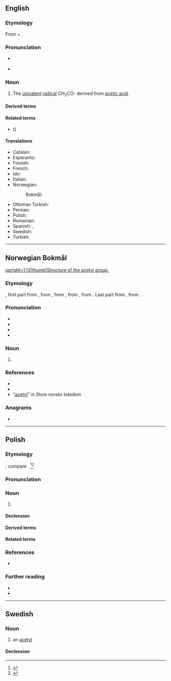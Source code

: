 {{also|acétyl}}
==English==

===Etymology===
From {{der|en|la|acētum|t=vinegar}} + {{der|en|grc|ὕλη|t=substance}}.

===Pronunciation===
* {{a|UK}} {{IPA|en|/əˈsiːtaɪl/|/əˈsiːtɪl/}}
* {{a|US}} {{IPA|en|/ˈæsətɪl/|/əˈsiːtɪl/}}

===Noun===
{{en-noun}}

# {{lb|en|organic chemistry}} The [[univalent]] [[radical]] CH<sub>3</sub>CO- derived from [[acetic acid]].

====Derived terms====
{{der4|en|acetyl chloride|acetylase|acetylate|acetylcholine|acetylcholinesterase|acetylene|acetylic|acetylide|acetylsalicylate|acetyl CoA|acetyl-CoA carboxylase|acetyl-CoA synthetase|acetyl coenzyme A|acetylamine
|acetylbenzoate
|acetylbenzoic
|acetylbiuret
|acetylcarbazole
|acetylcellulose
|acetylcyanide
|acetylenediurein
|acetylfluoride
|acetyliodide
|acetylperoxide
|acetylphenol
|acetylphenylhydrazine
|acetylrosaniline
|acetylsalol
|acetylthymol
|acetyltropeine
|acetylurea
|acetylxylan
|N-acetyl-p-aminophenol
}}

====Related terms====
* {{l|en|acet-#Prefix}} ({{l|en|aceto-#Prefix}})

====Translations====
{{trans-top|univalent radical}}
* Catalan: {{t+|ca|acetil|m}}
* Esperanto: {{t+|eo|acetilo}}
* Finnish: {{t|fi|asetyyli}}
* French: {{t|fr|acétyl|m}}
* Ido: {{t+|io|acetilo}}
* Italian: {{t+|it|acetile|m}}
* Norwegian:
*: Bokmål: {{t+|nb|acetyl|n}}
{{trans-mid}}
* Ottoman Turkish: {{t|ota|استیل|tr=asetil}}
* Persian: {{t+|fa|استیل}}
* Polish: {{t+|pl|acetyl|m}}
* Romanian: {{t+|ro|acetil|m}}
* Spanish: {{t+|es|acetilo|m}}, {{t|es|acetil|m}}
* Swedish: {{t+|sv|acetyl|c}}
* Turkish: {{t|tr|asetil}}
{{trans-bottom}}

----

==Norwegian Bokmål==
{{wp|lang=nb}}
[[Image:Acetyl group.svg|upright=1.13|thumb|Structure of the acetyl group.]]

===Etymology===
{{root|nb|ine-pro|*h₂eḱ-}}
{{af|nb|acet-|-yl}}, first part from {{der|nb|la|acētum||vinegar}}, from {{m|la|aceō||I am sour}}, from {{der|nb|itc-pro|*akēō||be sharp-tasting, be sour}}, from {{der|nb|ine-pro||*h₂eḱ-éh₁-ye-ti}}, from {{m|ine-pro|*h₂eḱ-||sharp}}. Last part from {{der|nb|grc|ὕλη||wood, forest; material, matter}}, from {{der|nb|ine-pro|*swel-, *sel-||firewood, wood, beam}}.

===Pronunciation===
* {{IPA|nb|/asɛˈtyːl/}}
* {{audio|nb|nb-acetyl.ogg|Audio}}
* {{rhymes|nb|yːl}}
* {{hyph|nb|a|ce|tyl}}

===Noun===
{{nb-noun-n1}}

# {{lb|nb|organic chemistry}} {{l|en|acetyl}} {{q|the [[univalent]] [[radical]] CH<sub>3</sub>CO- derived from [[acetic acid]]}}

===References===
* {{R:The Bokmål Dictionary}}
* {{R:NAOB}}
* “[http://www.snl.no/acetyl acetyl]” in ''Store norske leksikon''

===Anagrams===
* {{anagrams|nb|acylet}}

{{c|nb|Chemistry}}

----

==Polish==
{{wp|lang=pl}}

===Etymology===
{{intnat|pl}}; compare {{cog|en|acetyl}}. {{etydate|1840}}<ref>{{cite-book
|author=Seweryn Zdzitowiecki
|title=Rys chemii organicznéj i jej zastosowań : podług dzieła Koehlera Die Chemie in technischer Beziehung
|url=https://polona.pl/item/rys-chemii-organicznej-i-jej-zastosowan-podlug-dziela-koehlera-die-chemie-in,OTI4OTAzNDI/17/#info:search:acetyl
|year=1840
|page=14}}</ref><ref>{{R:pl:NFJP}}</ref>

===Pronunciation===
{{pl-p|a=LL-Q809 (pol)-Olaf-acetyl.wav}}

===Noun===
{{pl-noun|m-in}}

# {{lb|pl|organic chemistry}} {{l|en|acetyl}}
#: {{coi|pl|chlorek '''acetylu'''|'''acetyl''' chloride}}

====Declension====
{{pl-decl-noun-m-in}}

====Derived terms====
{{col3|pl|title=noun|acetylobenzen}}

====Related terms====
{{col3|pl|title=nouns|acetylacja|acetylowanie}}

===References===
<references/>
* {{R:pl:NKJP}}

===Further reading===
* {{R:pl:WSJP}}
* {{R:pl:PWN}}

----

==Swedish==

===Noun===
{{sv-noun|c}}

# an [[#English|acetyl]]

====Declension====
{{sv-infl-noun-c-er}}